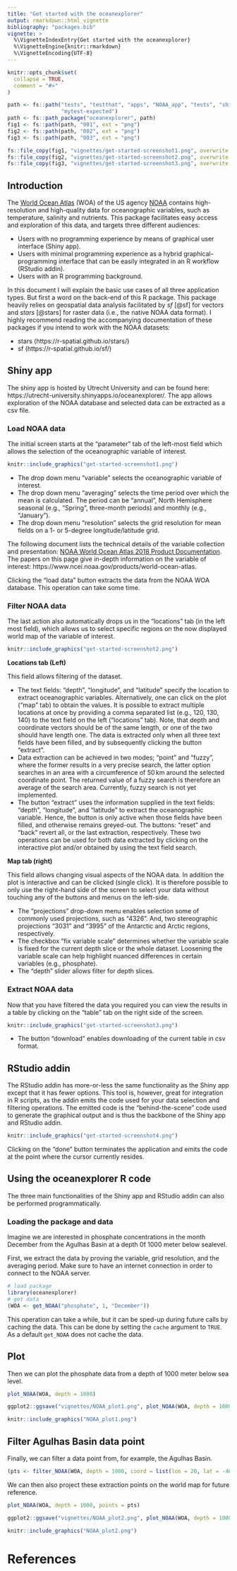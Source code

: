 ```yaml
---
title: "Get started with the oceanexplorer"
output: rmarkdown::html_vignette
bibliography: "packages.bib"
vignette: >
  %\VignetteIndexEntry{Get started with the oceanexplorer}
  %\VignetteEngine{knitr::rmarkdown}
  %\VignetteEncoding{UTF-8}
---
```


```r
knitr::opts_chunk$set(
  collapse = TRUE,
  comment = "#>"
)
```

```r
path <- fs::path("tests", "testthat", "apps", "NOAA_app", "tests", "shinytest",
                 "mytest-expected")
path <- fs::path_package("oceanexplorer", path)
fig1 <- fs::path(path, "001", ext = "png")
fig2 <- fs::path(path, "002", ext = "png")
fig3 <- fs::path(path, "003", ext = "png")

fs::file_copy(fig1, "vignettes/get-started-screenshot1.png", overwrite = TRUE)
fs::file_copy(fig2, "vignettes/get-started-screenshot2.png", overwrite = TRUE)
fs::file_copy(fig3, "vignettes/get-started-screenshot3.png", overwrite = TRUE)
```


## Introduction
The [World Ocean Atlas](https://www.nodc.noaa.gov/OC5/SELECT/woaselect/woaselect.html) (WOA) of the US agency [NOAA](https://www.ncei.noaa.gov/) contains high-resolution and high-quality data for oceanographic variables, such as temperature, salinity and nutrients. This package facilitates easy access and exploration of this data, and targets three different audiences:

-   Users with no programming experience by means of graphical user interface (Shiny app).
-   Users with minimal programming experience as a hybrid graphical-programming interface that can be easily integrated in an R workflow (RStudio addin).
-   Users with an R programming background.

In this document I will explain the basic use cases of all three application types. But first a word on the back-end of this R package. This package heavily relies on geospatial data analysis facilitated by *sf* [@sf] for vectors and *stars* [@stars] for raster data (i.e., the native NOAA data format). I highly recommend reading the accompanying documentation of these packages if you intend to work with the NOAA datasets:

-   stars (https://r-spatial.github.io/stars/)
-   sf (https://r-spatial.github.io/sf/)


## Shiny app

The shiny app is hosted by Utrecht University and can be found here: https://utrecht-university.shinyapps.io/oceanexplorer/. The app allows exploration of the NOAA database and selected data can be extracted as a csv file.

### Load NOAA data

The initial screen starts at the "parameter" tab of the left-most field which allows the selection of the oceanographic variable of interest.

```r
knitr::include_graphics("get-started-screenshot1.png")
```

-   The drop down menu "variable" selects the oceanographic variable of interest. 
-   The drop down menu "averaging" selects the time period over which the mean is calculated. The period can be "annual", North Hemisphere seasonal (e.g., "Spring", three-month periods) and monthly (e.g., "January").
-   The drop down menu "resolution" selects the grid resolution for mean fields on a 1- or 5-degree longitude/latitude grid.

The following document lists the technical details of the variable collection and presentation: [NOAA World Ocean Atlas 2018 Product Documentation](https://www.ncei.noaa.gov/data/oceans/woa/WOA18/DOC/woa18documentation.pdf). The papers on this page give in-depth information on the variable of interest: https://www.ncei.noaa.gov/products/world-ocean-atlas.

Clicking the "load data" button extracts the data from the NOAA WOA database. This operation can take some time. 

### Filter NOAA data

The last action also automatically drops us in the "locations" tab (in the left most field), which allows us to select specific regions on the now displayed world map of the variable of interest. 

```r
knitr::include_graphics("get-started-screenshot2.png")
```

**Locations tab (Left)**

This field allows filtering of the dataset. 

-   The text fields: "depth", "longitude", and "latitude" specify the location to extract oceanographic variables. Alternatively, one can click on the plot ("map" tab) to obtain the values. It is possible to extract multiple locations at once by providing a comma separated list (e.g., 120, 130, 140) to the text field on the left ("locations" tab). Note, that depth and coordinate vectors should be of the same length, or one of the two should have length one. The data is extracted only when all three text fields have been filled, and by subsequently clicking the button "extract".
-   Data extraction can be achieved in two modes; "point" and "fuzzy", where the former results in a very precise search, the latter option searches in an area with a circumference of 50$\,$km around the selected coordinate point. The returned value of a fuzzy search is therefore an average of the search area. Currently, fuzzy search is not yet implemented.
-   The button "extract" uses the information supplied in the text fields: "depth", "longitude", and "latitude" to extract the oceanographic variable. Hence, the button is only active when those fields have been filled, and otherwise remains greyed-out. The buttons: "reset" and "back" revert all, or the last extraction, respectively. These two operations can be used for both data extracted by clicking on the interactive plot and/or obtained by using the text field search.

**Map tab (right)**

This field allows changing visual aspects of the NOAA data. In addition the plot is interactive and can be clicked (single click). It is therefore possible to only use the right-hand side of the screen to select your data without touching any of the buttons and menus on the left-side.

-   The "projections" drop-down menu enables selection some of commonly used projections, such as "4326". And, two stereographic projections "3031" and "3995" of the Antarctic and Arctic regions, respectively.
-   The checkbox "fix variable scale" determines whether the variable scale is fixed for the current depth slice or the whole dataset. Loosening the variable scale can help highlight nuanced differences in certain variables (e.g., phosphate).
-   The "depth" slider allows filter for depth slices.

### Extract NOAA data

Now that you have filtered the data you required you can view the results in a table by clicking on the "table" tab on the right side of the screen.

```r
knitr::include_graphics("get-started-screenshot3.png")
```

-   The button "download" enables downloading of the current table in csv format.

## RStudio addin

The RStudio addin has more-or-less the same functionality as the Shiny app except that it has fewer options. This tool is, however, great for integration in R scripts, as the addin emits the code used for your data selection and filtering operations. The emitted code is the "behind-the-scene" code used to generate the graphical output and is thus the backbone of the Shiny app and RStudio addin.

```r
knitr::include_graphics("get-started-screenshot4.png")
```

Clicking on the "done" button terminates the application and emits the code at the point where the cursor currently resides.

## Using the oceanexplorer R code

The three main functionalities of the Shiny app and RStudio addin can also be performed programmatically.

### Loading the package and data

Imagine we are interested in phosphate concentrations in the month December from the Agulhas Basin at a depth 0f 1000 meter below sealevel.

First, we extract the data by proving the variable, grid resolution, and the averaging period. Make sure to have an internet connection in order to connect to the NOAA server.

```r
# load package
library(oceanexplorer)
# get data
(WOA <- get_NOAA("phosphate", 1, "December"))
```

This operation can take a while, but it can be sped-up during future calls by caching the data. This can be done by setting the `cache` argument to `TRUE`. As a default `get_NOAA` does not cache the data.

## Plot 

Then we can plot the phosphate data from a depth of 1000 meter below sea level.

```r
plot_NOAA(WOA, depth = 1000)
```

```r
ggplot2::ggsave("vignettes/NOAA_plot1.png", plot_NOAA(WOA, depth = 1000), width = 9)
```

```r
knitr::include_graphics("NOAA_plot1.png")
```

## Filter Agulhas Basin data point

Finally, we can filter a data point from, for example, the Agulhas Basin.

```r
(pts <- filter_NOAA(WOA, depth = 1000, coord = list(lon = 20, lat = -46)))
```

We can then also project these extraction points on the world map for future reference.

```r
plot_NOAA(WOA, depth = 1000, points = pts)
```

```r
ggplot2::ggsave("vignettes/NOAA_plot2.png", plot_NOAA(WOA, depth = 1000, points = pts), width = 9)
```

```r
knitr::include_graphics("NOAA_plot2.png")
```

# References
